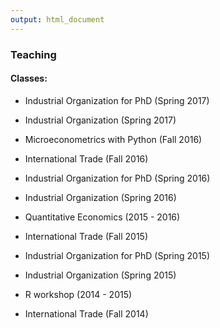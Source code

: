```yaml
---
output: html_document
---
```


### Teaching

#### Classes:
- Industrial Organization for PhD (Spring 2017)

- Industrial Organization (Spring 2017)

- Microeconometrics with Python (Fall 2016)

- International Trade (Fall 2016)

- Industrial Organization for PhD (Spring 2016)

- Industrial Organization (Spring 2016)

- Quantitative Economics (2015 - 2016)

- International Trade (Fall 2015)

- Industrial Organization for PhD (Spring 2015)

- Industrial Organization (Spring 2015)

- R workshop (2014 - 2015)

- International Trade (Fall 2014)